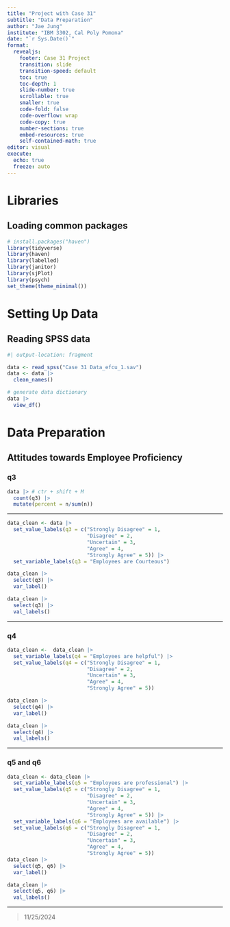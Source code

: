 ```yaml
---
title: "Project with Case 31"
subtitle: "Data Preparation"
author: "Jae Jung"
institute: "IBM 3302, Cal Poly Pomona"
date: "`r Sys.Date()`"
format: 
  revealjs:
    footer: Case 31 Project
    transition: slide
    transition-speed: default
    toc: true
    toc-depth: 1
    slide-number: true
    scrollable: true
    smaller: true
    code-fold: false
    code-overflow: wrap
    code-copy: true
    number-sections: true
    embed-resources: true
    self-contained-math: true
editor: visual
execute: 
  echo: true
  freeze: auto
---
```


# Libraries {background-color="aquamarine"}

## Loading common packages

```r
# install.packages("haven")
library(tidyverse)
library(haven) 
library(labelled) 
library(janitor) 
library(sjPlot)
library(psych)
set_theme(theme_minimal())
```

# Setting Up Data {background-color="aquamarine"}

## Reading SPSS data {.smaller}

```r
#| output-location: fragment

data <- read_spss("Case 31 Data_efcu_1.sav")
data <- data |> 
  clean_names()

# generate data dictionary
data |>
  view_df()

```

# Data Preparation {background-color="aquamarine"}

## Attitudes towards Employee Proficiency {.smaller}

### q3

```r
data |> # ctr + shift + M
  count(q3) |> 
  mutate(percent = n/sum(n))
```

------------------------------------------------------------------------

```r
data_clean <- data |> 
  set_value_labels(q3 = c("Strongly Disagree" = 1,
                          "Disagree" = 2,
                          "Uncertain" = 3,
                          "Agree" = 4,
                          "Strongly Agree" = 5)) |> 
  set_variable_labels(q3 = "Employees are Courteous")

data_clean |> 
  select(q3) |> 
  var_label() 

data_clean |> 
  select(q3) |> 
  val_labels()
```

------------------------------------------------------------------------

### q4 {.smaller}

```r
data_clean <-  data_clean |> 
  set_variable_labels(q4 = "Employees are helpful") |> 
  set_value_labels(q4 = c("Strongly Disagree" = 1,
                          "Disagree" = 2,
                          "Uncertain" = 3,
                          "Agree" = 4,
                          "Strongly Agree" = 5)) 

data_clean |> 
  select(q4) |>
  var_label()

data_clean |> 
  select(q4) |> 
  val_labels()
```

------------------------------------------------------------------------

### q5 and q6

```r
data_clean <- data_clean |> 
  set_variable_labels(q5 = "Employees are professional") |> 
  set_value_labels(q5 = c("Strongly Disagree" = 1,
                          "Disagree" = 2,
                          "Uncertain" = 3,
                          "Agree" = 4,
                          "Strongly Agree" = 5)) |> 
  set_variable_labels(q6 = "Employees are available") |> 
  set_value_labels(q6 = c("Strongly Disagree" = 1,
                          "Disagree" = 2,
                          "Uncertain" = 3,
                          "Agree" = 4,
                          "Strongly Agree" = 5))
data_clean |> 
  select(q5, q6) |>
  var_label()

data_clean |> 
  select(q5, q6) |> 
  val_labels()
```

------------------------------------------------------------------------
> 11/25/2024

